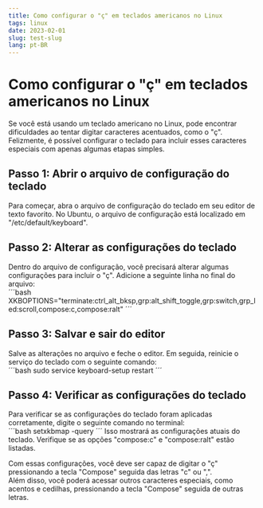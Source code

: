 ```yaml
---
title: Como configurar o "ç" em teclados americanos no Linux
tags: linux
date: 2023-02-01
slug: test-slug
lang: pt-BR
---
```

# Como configurar o "ç" em teclados americanos no Linux

Se você está usando um teclado americano no Linux, pode encontrar dificuldades ao tentar digitar caracteres acentuados, como o "ç". Felizmente, é possível configurar o teclado para incluir esses caracteres especiais com apenas algumas etapas simples.  

## Passo 1: Abrir o arquivo de configuração do teclado
Para começar, abra o arquivo de configuração do teclado em seu editor de texto favorito. No Ubuntu, o arquivo de configuração está localizado em "/etc/default/keyboard".  

## Passo 2: Alterar as configurações do teclado
Dentro do arquivo de configuração, você precisará alterar algumas configurações para incluir o "ç". Adicione a seguinte linha no final do arquivo:  
´´´bash
XKBOPTIONS="terminate:ctrl_alt_bksp,grp:alt_shift_toggle,grp:switch,grp_led:scroll,compose:c,compose:ralt"
´´´

## Passo 3: Salvar e sair do editor
Salve as alterações no arquivo e feche o editor. Em seguida, reinicie o serviço do teclado com o seguinte comando:  
´´´bash
sudo service keyboard-setup restart
´´´

## Passo 4: Verificar as configurações do teclado
Para verificar se as configurações do teclado foram aplicadas corretamente, digite o seguinte comando no terminal:  
´´´bash
setxkbmap -query
´´´
Isso mostrará as configurações atuais do teclado. Verifique se as opções "compose:c" e "compose:ralt" estão listadas.

Com essas configurações, você deve ser capaz de digitar o "ç" pressionando a tecla "Compose" seguida das letras "c" ou ",".  
Além disso, você poderá acessar outros caracteres especiais, como acentos e cedilhas, pressionando a tecla "Compose" seguida de outras letras.

